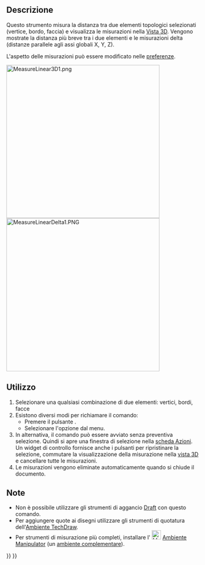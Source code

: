 <languages/>

{{Docnav/it
|
|
|[[Part_Workbench/it|Part]]
|IconL=
|IconR=
|IconC=Workbench_Part.svg
}}

{{VeryImportantMessage|Questo comando è obsoleto, non sarà disponibile nella {{VersionPlus/it|1.0}}.<br>Utilizzare al suo posto [[Image:Std_Measure.svg|24px]] [[Std_Measure/it|Misurare]].}}

{{GuiCommand/it
|Name=Part Measure Linear
|Name/it=Part Misura lineare
|MenuLocation=Misura → Misura lineare
|Workbenches=[[Part_Workbench/it|Part]]
|SeeAlso=[[Std_MeasureDistance/it|Misura la distanza]], [[Draft_Dimension/it|Draft Quotatura]]
}}

<span id="Description"></span>
==Descrizione==

Questo strumento misura la distanza tra due elementi topologici selezionati (vertice, bordo, faccia) e visualizza le misurazioni nella [[3D_view/it|Vista 3D]]. Vengono mostrate la distanza più breve tra i due elementi e le misurazioni delta (distanze parallele agli assi globali X, Y, Z).

L'aspetto delle misurazioni può essere modificato nelle [[PartDesign_Preferences/it#Misura|preferenze]].

[[File:MeasureLinear3D1.png|400px]]
[[File:MeasureLinearDelta1.PNG|400px]]

<span id="Usage"></span>
==Utilizzo==

# Selezionare una qualsiasi combinazione di due elementi: vertici, bordi, facce
# Esistono diversi modi per richiamare il comando:
#* Premere il pulsante {{Button|[[Image:Part_Measure_Linear.svg|16px]] [[Part_Measure_Linear/it|Misura lineare]]}}.
#* Selezionare l'opzione {{MenuCommand|Misura → [[Image:Part_Measure_Linear.svg|16px]] Misura lineare}} dal menu.
# In alternativa, il comando può essere avviato senza preventiva selezione. Quindi si apre una finestra di selezione nella [[Task_panel/it|scheda Azioni]]. Un widget di controllo fornisce anche i pulsanti per ripristinare la selezione, commutare la visualizzazione della misurazione nella [[3D_view/it|vista 3D]] e cancellare tutte le misurazioni.
# Le misurazioni vengono eliminate automaticamente quando si chiude il documento.

<span id="Notes"></span>
==Note==

* Non è possibile utilizzare gli strumenti di aggancio [[Draft_Workbench/it|Draft]] con questo comando.
* Per aggiungere quote ai disegni utilizzare gli strumenti di quotatura dell'[[TechDraw_Workbench/it|Ambiente TechDraw]].
* Per strumenti di misurazione più completi, installare l' [[Image:Manipulator_workbench_icon.svg|24px|link=Manipulator_Workbench/it]] [[Manipulator_Workbench/it|Ambiente Manipulator]] (un [[External_workbenches/it|ambiente complementare]]).


{{Docnav/it
|
|
|[[Part_Workbench/it|Part]]
|IconL=
|IconR=
|IconC=Workbench_Part.svg
}}

{{Part Tools navi{{#translation:}}}}
{{Userdocnavi{{#translation:}}}}